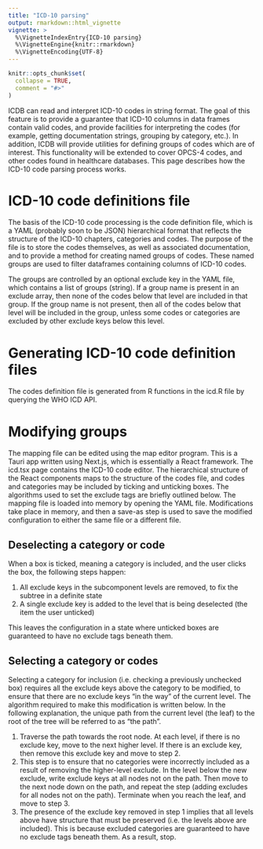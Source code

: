 ```yaml
---
title: "ICD-10 parsing"
output: rmarkdown::html_vignette
vignette: >
  %\VignetteIndexEntry{ICD-10 parsing}
  %\VignetteEngine{knitr::rmarkdown}
  %\VignetteEncoding{UTF-8}
---
```


```r
knitr::opts_chunk$set(
  collapse = TRUE,
  comment = "#>"
)
```

ICDB can read and interpret ICD-10 codes in string format. The goal of this feature is to provide a guarantee that ICD-10 columns in data frames contain valid codes, and provide facilities for interpreting the codes (for example, getting documentation strings, grouping by category, etc.). In addition, ICDB will provide utilities for defining groups of codes which are of interest. This functionality will be extended to cover OPCS-4 codes, and other codes found in healthcare databases. This page describes how the ICD-10 code parsing process works.

# ICD-10 code definitions file

The basis of the ICD-10 code processing is the code definition file, which is a YAML (probably soon to be JSON) hierarchical format that reflects the structure of the ICD-10 chapters, categories and codes. The purpose of the file is to store the codes themselves, as well as associated documentation, and to provide a method for creating named groups of codes. These named groups are used to filter dataframes containing columns of ICD-10 codes.

The groups are controlled by an optional exclude key in the YAML file, which contains a list of groups (string). If a group name is present in an exclude array, then none of the codes below that level are included in that group. If the group name is not present, then all of the codes below that level will be included in the group, unless some codes or categories are excluded by other exclude keys below this level.

# Generating ICD-10 code definition files

The codes definition file is generated from R functions in the icd.R file by querying the WHO ICD API.

# Modifying groups 

The mapping file can be edited using the map editor program. This is a Tauri app written using Next.js, which is essentially a React framework. The icd.tsx page contains the ICD-10 code editor. The hierarchical structure of the React components maps to the structure of the codes file, and codes and categories may be included by ticking and unticking boxes. The algorithms used to set the exclude tags are briefly outlined below. The mapping file is loaded into memory by opening the YAML file. Modifications take place in memory, and then a save-as step is used to save the modified configuration to either the same file or a different file.

## Deselecting a category or code

When a box is ticked, meaning a category is included, and the user clicks the box, the following steps happen:

1. All exclude keys in the subcomponent levels are removed, to fix the subtree in a definite state
2. A single exclude key is added to the level that is being deselected (the item the user unticked)

This leaves the configuration in a state where unticked boxes are guaranteed to have no exclude tags beneath them.

## Selecting a category or codes

Selecting a category for inclusion (i.e. checking a previously unchecked box) requires all the exclude keys above the category to be modified, to ensure that there are no exclude keys "in the way" of the current level. The algorithm required to make this modification is written below. In the following explanation, the unique path from the current level (the leaf) to the root of the tree will be referred to as "the path".

1. Traverse the path towards the root node. At each level, if there is no exclude key, move to the next higher level. If there is an exclude key, then remove this exclude key and move to step 2.
2. This step is to ensure that no categories were incorrectly included as a result of removing the higher-level exclude. In the level below the new exclude, write exclude keys at all nodes not on the path. Then move to the next node down on the path, and repeat the step (adding excludes for all nodes not on the path). Terminate when you reach the leaf, and move to step 3.
3. The presence of the exclude key removed in step 1 implies that all levels above have structure that must be preserved (i.e. the levels above are included). This is because excluded categories are guaranteed to have no exclude tags beneath them. As a result, stop.
